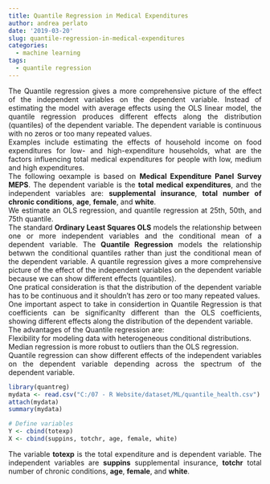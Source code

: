 ```yaml
---
title: Quantile Regression in Medical Expenditures
author: andrea perlato
date: '2019-03-20'
slug: quantile-regression-in-medical-expenditures
categories:
  - machine learning
tags:
  - quantile regression
---
```


<style>
body {
text-align: justify}
</style>

The Quantile regression gives a more comprehensive picture of the effect of the independent variables on the dependent variable.  Instead of estimating the model with average effects using the OLS linear model, the quantile regression produces different effects along the distribution (quantiles) of the dependent variable.  The dependent variable is continuous with no zeros or too many repeated values. </br>
Examples include estimating the effects of household income on food expenditures for low- and high-expenditure households, what are the factors influencing total medical expenditures for people with low, medium and high expenditures. </br>
The following oexample is based on **Medical Expenditure Panel Survey MEPS**. The dependent variable is the **total medical expenditures**, and the independent variables are: **supplemental insurance**, **total number of chronic conditions**, **age**, **female**, and **white**. </br>
We estimate an OLS regression, and quantile regression at 25th, 50th, and 75th quantile. </br>
The standard **Ordinary Least Squares OLS**  models the relationship between one or more independent variables and the conditional mean of a dependent variable. The **Quantile Regression** models the relationship betwwn the conditional quantiles rather than just the conditional mean of the dependent variable. A quantile regression gives a more comprehensive picture of the effect of the independent variables on the dependent variable because we can show different effects (quantiles). </br>
One pratical consideration is that the distribution of the dependent variable has to be continuous and it shouldn't has zero or too many repeated values. </br>
One important aspect to take in considertion in Quantile Regression is that coefficients can be significanlty different than the OLS coefficients, showing different effects along the distribution of the dependent variable. </br>
The advantages of the Quantile regression are: </br>
Flexibility for modeling data with heterogeneous conditional distributions. </br>
Median regression is more robust to outliers than the OLS regression. </br>
Quantile regression can show different effects of the independent variables on the dependent variable depending across the spectrum of the dependent variable. </br>

```r
library(quantreg)
mydata <- read.csv("C:/07 - R Website/dataset/ML/quantile_health.csv")
attach(mydata)
summary(mydata)

# Define variables
Y <- cbind(totexp)
X <- cbind(suppins, totchr, age, female, white)

```

The variable **totexp** is the total expenditure and is dependent variable. The independent variables are **suppins** supplemental insurance, **totchr** total number of chronic conditions, **age**, **female**, and **white**.





























